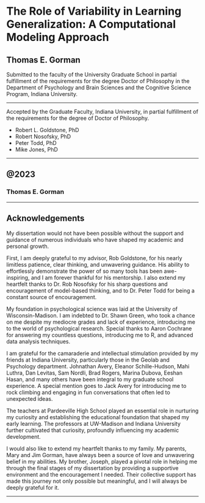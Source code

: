 
# The Role of Variability in Learning Generalization: A Computational Modeling Approach

## Thomas E. Gorman

Submitted to the faculty of the University Graduate School in partial fulfillment of the
requirements for the degree Doctor of Philosophy in the Department of Psychology and Brain
Sciences and the Cognitive Science Program, Indiana University.

---

Accepted by the Graduate Faculty, Indiana University, in partial fulfillment of the
requirements for the degree of Doctor of Philosophy.

- Robert L. Goldstone, PhD
- Robert Nosofsky, PhD
- Peter Todd, PhD
- Mike Jones, PhD

---

## @2023

### Thomas E. Gorman

---

## Acknowledgements

My dissertation would not have been possible without the support and guidance of numerous individuals who have shaped my academic and personal growth.

First, I am deeply grateful to my advisor, Rob Goldstone, for his nearly limitless patience, clear thinking, and unwavering guidance. His ability to effortlessly demonstrate the power of so many tools has been awe-inspiring, and I am forever thankful for his mentorship. I also extend my heartfelt thanks to Dr. Rob Nosofsky for his sharp questions and encouragement of model-based thinking, and to Dr. Peter Todd for being a constant source of encouragement.

My foundation in psychological science was laid at the University of Wisconsin-Madison. I am indebted to Dr. Shawn Green, who took a chance on me despite my mediocre grades and lack of experience, introducing me to the world of psychological research. Special thanks to Aaron Cochrane for answering my countless questions, introducing me to R, and advanced data analysis techniques.

I am grateful for the camaraderie and intellectual stimulation provided by my friends at Indiana University, particularly those in the Geolab and Psychology department. Johnathan Avery, Eleanor Schille-Hudson, Mahi Luthra, Dan Levitas, Sam Nordli, Brad Rogers, Marina Dubova, Eeshan Hasan, and many others have been integral to my graduate school experience. A special mention goes to Jack Avery for introducing me to rock climbing and engaging in fun conversations that often led to unexpected ideas.

The teachers at Pardeeville High School played an essential role in nurturing my curiosity and establishing the educational foundation that shaped my early learning. The professors at UW-Madison and Indiana University further cultivated that curiosity, profoundly influencing my academic development.

I would also like to extend my heartfelt thanks to my family. My parents, Mary and Jim Gorman, have always been a source of love and unwavering belief in my abilities. My brother, Joseph, played a pivotal role in helping me through the final stages of my dissertation by providing a supportive environment and the encouragement I needed. Their collective support has made this journey not only possible but meaningful, and I will always be deeply grateful for it.

---

